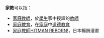 '''家教'''可以指：
* [[家庭教師|家庭教師]]，於[[學生|學生]]家中授課的[[教師|教師]]
* [[家庭教育|家庭教育]]，在[[家庭|家庭]]中[[道德|道德]][[教育|教育]]
* [[家庭教師HITMAN_REBORN!|家庭教師HITMAN REBORN!]]，日本暢銷漫畫

{{disambig|J家|Cat=二字消歧义}}